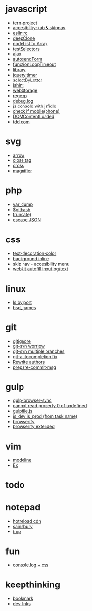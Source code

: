 = javascript =
* [[tern-project]]
* [[accesibility: tab & skipnav]]
* [[eslintrc]]
* [[deepClone]]
* [[nodeList to Array]]
* [[testSelectors]]
* [[ajax]]
* [[autosendForm]]
* [[functionLoopTimeout]]
* [[library]]
* [[jquery.timer]]
* [[selectByLetter]]
* [[jshint]]
* [[webStorage]]
* [[regexp]]
* [[debug.log]]
* [[js console with jsfidle]]
* [[check if mobile(phone)]]
* [[DOMContentLoaded]]
* [[tdd dom]]

= svg =
* [[arrow]]
* [[close tag]]
* [[cross]]
* [[magnifier]]

= php =
* [[var_dump]]
* [[$githash]]
* [[truncate)]]
* [[escape JSON]]

= css =
* [[text-decoration-color]]
* [[background inline]]
* [[skip nav - accesibility menu]]
* [[webkit autofill input bg/text]]

= linux =
* [[ls by port]]
* [[bsd_games]]
 
= git =
* [[gitignore]]
* [[git-svn worflow]]
* [[git-svn multiple branches]]
* [[git-autocompletion fix]]
* [[Rewrite authors]]
* [[prepare-commit-msg]]

= gulp =
* [[gulp-browser-sync]]
* [[cannot read property 0 of undefined]]
* [[gulpfile.js]]
* [[is_dev is_prod (from task name)]]
* [[browserify]]
* [[browserify extended]]


= vim =
* [[modeline]]
* [[Ex]]

= todo =

= notepad =
* [[hotreload cdn]]
* [[sainsbury]]
* [[tmp]]

= fun =
* [[console.log + css]]
= keepthinking =
* [[bookmark]]
* [[dev links]]

